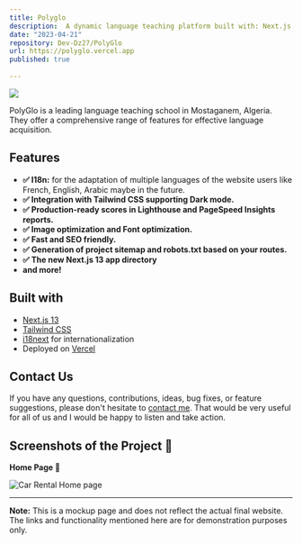 ```yaml
---
title: Polyglo
description:  A dynamic language teaching platform built with: Next.js 13, React, Tailwind CSS, i18next, Vercel.
date: "2023-04-21"
repository: Dev-Dz27/PolyGlo
url: https://polyglo.vercel.app
published: true
  
---
```


[![](/PolyGlo.png)](https://polyglo.vercel.app)

PolyGlo is a leading language teaching school in Mostaganem, Algeria. They offer a comprehensive range of features for effective language acquisition.

## Features

- **✅ I18n:** for the adaptation of multiple languages of the website users like French, English, Arabic maybe in the future. 
- **✅ Integration with Tailwind CSS supporting Dark mode.**
- **✅ Production-ready scores in Lighthouse and PageSpeed Insights reports.**
- **✅ Image optimization and Font optimization.**
- **✅ Fast and SEO friendly.**
- **✅ Generation of project sitemap and robots.txt based on your routes.**
- **✅ The new Next.js 13 app directory**
- **and more!**



## Built with

- [Next.js 13](https://nextjs.org)
- [Tailwind CSS](https://tailwindcss.com)
- [i18next](https://www.i18next.com) for internationalization
- Deployed on [Vercel](https://vercel.com)



## Contact Us

If you have any questions, contributions, ideas, bug fixes, or feature suggestions, please don't hesitate to [contact me](mailto:th.dev.design@gmail.com). That would be very useful for all of us and I would be happy to listen and take action.

## Screenshots of the Project 📸

**Home Page 🏡**

![ Car Rental Home page](https://raw.githubusercontent.com/Dev-Dz27/portfolio/main/public/polyglo.vercel.app.jpeg)


---

**Note:** This is a mockup page and does not reflect the actual final website. The links and functionality mentioned here are for demonstration purposes only.